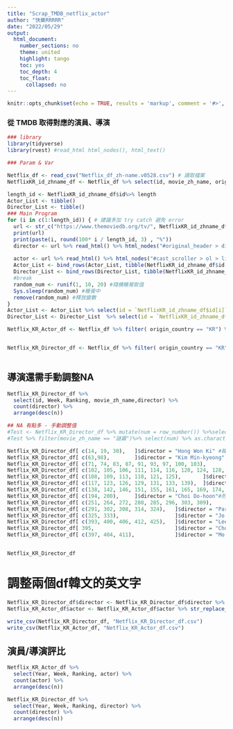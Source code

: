 ```yaml
---
title: "Scrap_TMDB_netflix_actor"
author: "快樂RRRRR"
date: "2022/05/29"
output:
  html_document:
    number_sections: no
    theme: united
    highlight: tango
    toc: yes
    toc_depth: 4
    toc_float:
      collapsed: no
---
```


```r
knitr::opts_chunk$set(echo = TRUE, results = 'markup', comment = '#>', error = TRUE)
```

### 從 TMDB 取得對應的演員、導演

```r
### library
library(tidyverse)
library(rvest) #read_html html_nodes(), html_text()

### Param & Var

Netflix_df <- read_csv("Netflix_df_zh-name.v0528.csv") # 讀取檔案
NetflixKR_id_zhname_df <- Netflix_df %>% select(id, movie_zh_name, origin_country) %>% distinct() %>% drop_na() %>% filter(origin_country == "KR")

length_id <- NetflixKR_id_zhname_df$id%>% length
Actor_List <- tibble()
Director_List <- tibble()
### Main Program
for (i in c(1:length_id)) { # 建議多加 try catch 避免 error
  url <- str_c("https://www.themoviedb.org/tv/", NetflixKR_id_zhname_df$id[i], "?language=zh-TW")
  print(url)
  print(paste(i, round(100* i / length_id, 3) , "%"))
  director <- url %>% read_html() %>% html_nodes("#original_header > div.header_poster_wrapper.true > section > div.header_info > ol > li:nth-child(n) > p:nth-child(1) > a") %>% html_text()
    
  actor <- url %>% read_html() %>% html_nodes("#cast_scroller > ol > li:nth-child(n) > p:nth-child(2) > a") %>% html_text() 
  Actor_List <- bind_rows(Actor_List, tibble(NetflixKR_id_zhname_df$id[i], actor))
  Director_List <- bind_rows(Director_List, tibble(NetflixKR_id_zhname_df$id[i], director))
  #break
  random_num <- runif(1, 10, 20) #隨機睡覺取值
  Sys.sleep(random_num) #睡覺中
  remove(random_num) #釋放變數
}
Actor_List <- Actor_List %>% select(id = `NetflixKR_id_zhname_df$id[i]`, actor)
Director_List <- Director_List  %>% select(id = `NetflixKR_id_zhname_df$id[i]`, director)

Netflix_KR_Actor_df <- Netflix_df %>% filter( origin_country == "KR") %>% left_join(Actor_List) %>% select(Year, Week, Ranking, TV, movie_zh_name, id, category, actor, imdb_score )


Netflix_KR_Director_df <- Netflix_df %>% filter( origin_country == "KR") %>% left_join(Director_List) %>% select(Year, Week, Ranking, TV, movie_zh_name, id, category, director, imdb_score )



```

## 導演還需手動調整NA
```r
Netflix_KR_Director_df %>%
  select(id, Week, Ranking, movie_zh_name,director) %>%
  count(director) %>%
  arrange(desc(n))

## NA 有點多 - 手動調整值
#Test <- Netflix_KR_Director_df %>% mutate(num = row_number()) %>%select(num, movie_zh_name, director)
#Test %>% filter(movie_zh_name == "謎霧")%>% select(num) %>% as.character() # 看到底缺的NA在哪個row

Netflix_KR_Director_df[ c(14, 19, 30),	 ]$director = "Hong Won Ki" #韓國都市怪談
Netflix_KR_Director_df[ c(63,98),        ]$director = "Kim Min-kyeong" #Do Do Sol Sol La La Sol
Netflix_KR_Director_df[ c(71, 74, 83, 87, 91, 93, 97, 100, 103),       ]$director = "Nam Gun" #私生活
Netflix_KR_Director_df[ c(102, 105, 106, 111, 114, 116, 120, 124, 128, 130, 132, 136, 143, 148),       ]$director = "Yoo Seon-dong"#驅魔麵館Park Bong-seop
Netflix_KR_Director_df[ c(108, 109, 113, 118, 121, 125),       ]$director = "Lee Eung Bok"#甜蜜家園
Netflix_KR_Director_df[ c(117, 123, 126, 129, 131, 133, 139),  ]$director = "Lee Jae-hoon"#奔向愛情
Netflix_KR_Director_df[ c(138, 142, 146, 151, 155, 161, 165, 169, 174, 175, 178, 187, 197),       ]$director = "Jin Hyuk"#薛西弗斯的神話
Netflix_KR_Director_df[ c(194, 200),     ]$director = "Choi Do-hoon"#附身
Netflix_KR_Director_df[ c(251, 264, 272, 280, 285, 296, 303, 309),       ]$director = "Jo Young Gwang"#羽球少年團
Netflix_KR_Director_df[ c(291, 302, 308, 314, 324),   ]$director = "Park Joon-hwa"#金秘書為何那樣
Netflix_KR_Director_df[ c(325, 333),                  ]$director = "Jo Soo Won"#天才醫生車耀漢
Netflix_KR_Director_df[ c(393, 400, 406, 412, 425),   ]$director = "Lee Jung-Heum"#神探具景伊
Netflix_KR_Director_df[ 395,                          ]$director = "Choi Sung-Bum"#我的ID是江南美人
Netflix_KR_Director_df[ c(397, 404, 411),             ]$director = "Mo Wan Il"#謎霧


Netflix_KR_Director_df

```

# 調整兩個df韓文的英文字
```r
Netflix_KR_Director_df$director <- Netflix_KR_Director_df$director %>% str_replace_all("\\W+", " ") %>% str_to_lower()
Netflix_KR_Actor_df$actor <- Netflix_KR_Actor_df$actor %>% str_replace_all("\\W+", " ") %>% str_to_lower()

write_csv(Netflix_KR_Director_df, "Netflix_KR_Director_df.csv")
write_csv(Netflix_KR_Actor_df, "Netflix_KR_Actor_df.csv")
```



## 演員/導演評比
```r
Netflix_KR_Actor_df %>%
  select(Year, Week, Ranking, actor) %>%
  count(actor) %>%
  arrange(desc(n))

Netflix_KR_Director_df %>%
  select(Year, Week, Ranking, director) %>%
  count(director) %>%
  arrange(desc(n))

```


